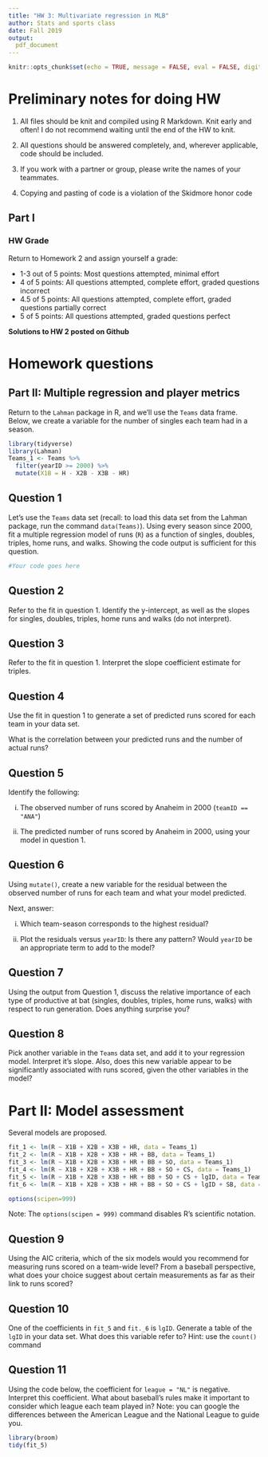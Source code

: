 ---
title: "HW 3: Multivariate regression in MLB"
author: Stats and sports class
date: Fall 2019
output: 
  pdf_document
---


```{r setup, include=FALSE}
knitr::opts_chunk$set(echo = TRUE, message = FALSE, eval = FALSE, digits = 3, warning = FALSE)
```

# Preliminary notes for doing HW

1. All files should be knit and compiled using R Markdown. Knit early and often! I do not recommend waiting until the end of the HW to knit.

2. All questions should be answered completely, and, wherever applicable, code should be included. 

3. If you work with a partner or group, please write the names of your teammates. 

4. Copying and pasting of code is a violation of the Skidmore honor code

## Part I 

### HW Grade

Return to Homework 2 and assign yourself a grade:

- 1-3 out of 5 points: Most questions attempted, minimal effort
- 4 of 5 points: All questions attempted, complete effort, graded questions incorrect
- 4.5 of 5 points: All questions attempted, complete effort, graded questions partially correct
- 5 of 5 points: All questions attempted, graded questions perfect


**Solutions to HW 2 posted on Github**

# Homework questions

## Part II: Multiple regression and player metrics

Return to the `Lahman` package in R, and we'll use the `Teams` data frame. Below, we create a variable for the number of singles each team had in a season. 

```{r}
library(tidyverse)
library(Lahman)
Teams_1 <- Teams %>% 
  filter(yearID >= 2000) %>% 
  mutate(X1B = H - X2B - X3B - HR)
```


## Question 1

Let's use the `Teams` data set (recall: to load this data set from the Lahman package, run the command `data(Teams)`). Using every season since 2000, fit a multiple regression model of runs (`R`) as a function of singles, doubles, triples, home runs, and walks. Showing the code output is sufficient for this question. 

```{r}
#Your code goes here
```


## Question 2

Refer to the fit in question 1. Identify the y-intercept, as well as the slopes for singles, doubles, triples, home runs and walks (do not interpret).



## Question 3

Refer to the fit in question 1. Interpret the slope coefficient estimate for triples.



## Question 4

Use the fit in question 1 to generate a set of predicted runs scored for each team in your data set. 

What is the correlation between your predicted runs and the number of actual runs? 

## Question 5

Identify the following:

i) The observed number of runs scored by Anaheim in 2000 (`teamID == "ANA"`)

ii) The predicted number of runs scored by Anaheim in 2000, using your model in question 1. 


## Question 6

Using `mutate()`, create a new variable for the residual between the observed number of runs for each team and what your model predicted.

Next, answer:

i) Which team-season corresponds to the highest residual?

ii) Plot the residuals versus `yearID`: Is there any pattern? Would `yearID` be an appropriate term to add to the model?

## Question 7

Using the output from Question 1, discuss the relative importance of each type of productive at bat (singles, doubles, triples, home runs, walks) with respect to run generation. Does anything surprise you?


## Question 8

Pick another variable in the `Teams` data set, and add it to your regression model. Interpret it's slope.  Also, does this new variable appear to be significantly associated with runs scored, given the other variables in the model?


# Part II: Model assessment 

Several models are proposed. 

```{r}

fit_1 <- lm(R ~ X1B + X2B + X3B + HR, data = Teams_1)
fit_2 <- lm(R ~ X1B + X2B + X3B + HR + BB, data = Teams_1)
fit_3 <- lm(R ~ X1B + X2B + X3B + HR + BB + SO, data = Teams_1)
fit_4 <- lm(R ~ X1B + X2B + X3B + HR + BB + SO + CS, data = Teams_1)
fit_5 <- lm(R ~ X1B + X2B + X3B + HR + BB + SO + CS + lgID, data = Teams_1)
fit_6 <- lm(R ~ X1B + X2B + X3B + HR + BB + SO + CS + lgID + SB, data = Teams_1)

options(scipen=999)
```

Note: The `options(scipen = 999)` command disables R's scientific notation.

## Question 9

Using the AIC criteria, which of the six models would you recommend for measuring runs scored on a team-wide level?  From a baseball perspective, what does your choice suggest about certain measurements as far as their link to runs scored?


## Question 10

One of the coefficients in `fit_5` and `fit._6` is `lgID`. Generate a table of the `lgID` in your data set. What does this variable refer to? Hint: use the `count()` command


## Question 11

Using the code below, the coefficient for `league = "NL"` is negative. Interpret this coefficient. What about baseball's rules make it important to consider which league each team played in? Note: you can google the differences between the American League and the National League to guide you.

```{r, eval = FALSE}
library(broom)
tidy(fit_5)
```

